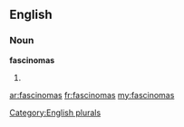 ==English==

===Noun===
'''fascinomas'''

# {{plural of|[[fascinoma]]}}

[[Category:English plurals]]

[[ar:fascinomas]]
[[fr:fascinomas]]
[[my:fascinomas]]